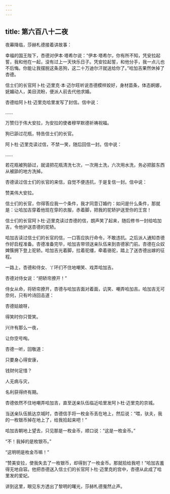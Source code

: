 ```yaml
---
---
---
```

title: 第六百八十二夜
---






夜幕降临，莎赫札德接着讲故事：





幸福的国王陛下，杏德对伊本·塔希尔说：“伊本·塔希尔，你有所不知，凭安拉起誓，我和他在一起，没有过上一天快乐日子。凭安拉起誓，和他分手，我一点儿也不后悔。你能让我摆脱这条恶狗，这二十万迪尔汗就送给你了。”哈加吉果然休掉了杏德。

信士们的长官阿卜杜·迈里克·本·迈尔旺听说杏德模样姣好，身材苗条，体态婀娜，妩媚动人，美目流盼，便派人前去代他求婚。

杏德给阿卜杜·迈里克哈里发写了封信。信中说：


……

万赞归于伟大安拉，为安拉的使者穆罕默德祈祷祝福。

狗已舔过花瓶，特告信士们的长官。



阿卜杜·迈里克读过信，不禁一笑，随后回信一封。信中说：


……

若花瓶被狗舔过，就请把花瓶清洗七次，一次用土洗，六次用水洗，务必把脏东西从被舔的地方洗掉。



杏德读过信士们的长官的来信，自觉不便违抗，于是复信一封。信中说：


赞美伟大安拉。

信士们的长官，你得答应我一个条件，我才同意订婚约：如问是什么条件，那就是：让哈加吉穿着他现在穿的衣服，赤着脚，把我的驼轿护送至你的王宫！



信士们的长官阿卜杜·迈里克读过杏德的信，朗声笑了起来，随后修书一封给哈加吉，令他护送杏德的驼轿。

哈加吉读过信士们的长官的信，一口答应执行命令，不敢违抗。之后派人通知杏德作好启程准备。杏德准备完毕，哈加吉带领送亲队伍来到杏德家门前。杏德在众奴婢簇拥下登上驼轿。哈加吉光着脚，拉着驼缰，牵着骆驼，踏上了送杏德出嫁的征程。

一路上，杏德和侍女、丫环们不住地嘲笑、戏弄哈加吉。

杏德对侍女说：“把轿帘撩开！”

侍女从命，将轿帘撩开，杏德与哈加吉面对着面，讥笑、嘲弄哈加吉。哈加吉无可奈何，只有吟诗回击道：


杏德姑娘呀，

得笑时你只管笑。

兴许有那么一夜，

让你空号啕。



杏德一听，回敬道：


只要身心得安康，

钱财何足惜？

人无病与灾，

名利获得终有期。



杏德依然不住地嘲弄哈加吉，直至送亲队伍临近哈里发阿卜杜·迈里克的京城。

当送亲队伍抵达京城时，杏德信手将一枚金币丢在地上，然后说：“喂，驮夫，我的一枚银币掉在地上了，给我拾起来吧！”

哈加吉朝地上望去，只见那是一枚金币，顺口说：“这是一枚金币。”

“不！我掉的是枚银币。”

“这明明是枚金币嘛！”

“赞美安拉，使我失去了一枚银币，却得到了一枚金币。那就拾给我吧！”哈加吉羞得无地自容。他把杏德送入信士们的长官阿卜杜·迈里克的宫中，杏德从此成了哈里发的爱妃。





讲到这里，眼见东方透出了黎明的曙光，莎赫札德戛然止声。